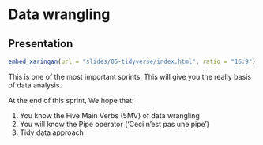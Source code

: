 # Data wrangling

## Presentation


```r
embed_xaringan(url = "slides/05-tidyverse/index.html", ratio = "16:9")
```

This is one of the most important sprints. This will give you the really basis of data analysis.

At the end of this sprint, We hope that: 

1. You know the Five Main Verbs (5MV) of data wrangling
2. You will know the Pipe operator ('Ceci n'est pas une pipe')
3. Tidy data approach



